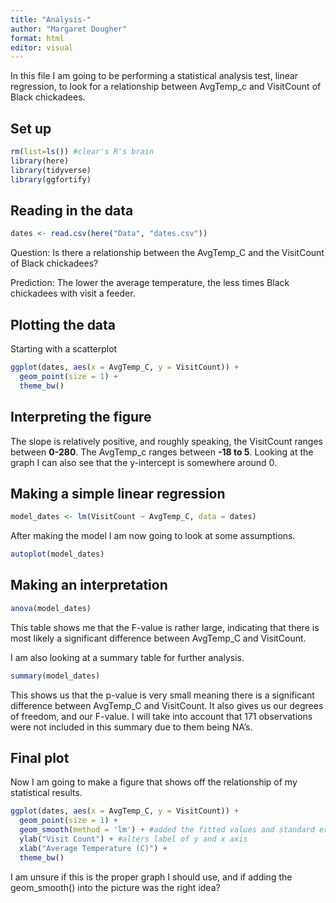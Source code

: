```yaml
---
title: "Analysis-"
author: "Margaret Dougher"
format: html
editor: visual
---
```


In this file I am going to be performing a statistical analysis test, linear regression, to look for a relationship between AvgTemp_c and VisitCount of Black chickadees.

## Set up

```r
rm(list=ls()) #clear's R's brain
library(here)
library(tidyverse)
library(ggfortify)
```

## Reading in the data

```r
dates <- read.csv(here("Data", "dates.csv"))
```

Question: Is there a relationship between the AvgTemp_C and the VisitCount of Black chickadees?

Prediction: The lower the average temperature, the less times Black chickadees with visit a feeder.

## Plotting the data

Starting with a scatterplot

```r
ggplot(dates, aes(x = AvgTemp_C, y = VisitCount)) +
  geom_point(size = 1) +
  theme_bw()
```

## Interpreting the figure

The slope is relatively positive, and roughly speaking, the VisitCount ranges between **0-280**. The AvgTemp_c ranges between **-18 to 5**. Looking at the graph I can also see that the y-intercept is somewhere around 0.

## Making a simple linear regression

```r
model_dates <- lm(VisitCount ~ AvgTemp_C, data = dates)
```

After making the model I am now going to look at some assumptions.

```r
autoplot(model_dates)
```

## Making an interpretation

```r
anova(model_dates)
```

This table shows me that the F-value is rather large, indicating that there is most likely a significant difference between AvgTemp_C and VisitCount.

I am also looking at a summary table for further analysis.

```r
summary(model_dates)
```

This shows us that the p-value is very small meaning there is a significant difference between AvgTemp_C and VisitCount. It also gives us our degrees of freedom, and our F-value. I will take into account that 171 observations were not included in this summary due to them being NA's.

## Final plot

Now I am going to make a figure that shows off the relationship of my statistical results.

```r
ggplot(dates, aes(x = AvgTemp_C, y = VisitCount)) +
  geom_point(size = 1) +
  geom_smooth(method = 'lm') + #added the fitted values and standard error to the figure
  ylab("Visit Count") + #alters label of y and x axis
  xlab("Average Temperature (C)") +
  theme_bw()
```

I am unsure if this is the proper graph I should use, and if adding the geom_smooth() into the picture was the right idea?
